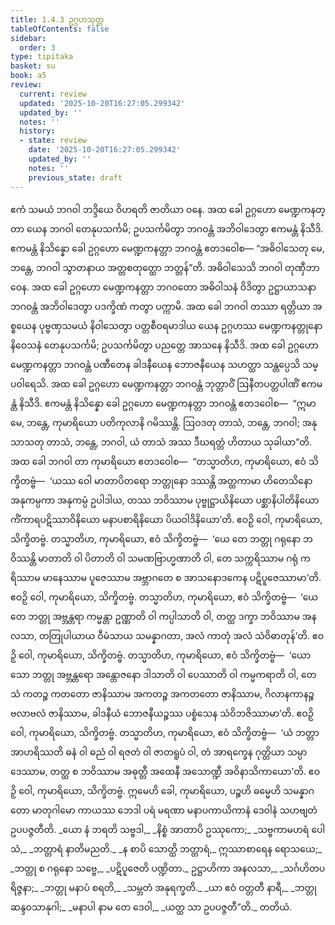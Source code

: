 ```yaml
---
title: 1.4.3 ဥဂ္ဂဟသုတ္တ
tableOfContents: false
sidebar:
  order: 3
type: tipitaka
basket: su
book: a5
review:
  current: review
  updated: '2025-10-20T16:27:05.299342'
  updated_by: ''
  notes: ''
  history:
  - state: review
    date: '2025-10-20T16:27:05.299342'
    updated_by: ''
    notes: ''
    previous_state: draft
---
```



<DynamicBreadcrumb />


<ReviewStatus review={frontmatter.review} showDetails={true} />

<HypothesisAnnotation frontmatter={frontmatter} />

<Division number="33" book="a5" e="ch" v="16" p="30">

<Paragraph number="159" book="a5">
ဧကံ သမယံ ဘဂဝါ ဘဒ္ဒိယေ ဝိဟရတိ ဇာတိယာ ဝနေ. အထ ခေါ ဥဂ္ဂဟော မေဏ္ဍကနတ္တာ ယေန ဘဂဝါ တေနုပသင်္ကမိ; ဥပသင်္ကမိတွာ ဘဂဝန္တံ အဘိဝါဒေတွာ ဧကမန္တံ နိသီဒိ. ဧကမန္တံ နိသိန္နော ခေါ ဥဂ္ဂဟော မေဏ္ဍကနတ္တာ ဘဂဝန္တံ ဧတဒဝေါစ—
</Paragraph>

<Paragraph number="160" book="a5">
“အဓိဝါသေတု မေ, ဘန္တေ, ဘဂဝါ သွာတနာယ အတ္တစတုတ္ထော ဘတ္တန်”တိ. အဓိဝါသေသိ ဘဂဝါ တုဏှီဘာဝေန. အထ ခေါ ဥဂ္ဂဟော မေဏ္ဍကနတ္တာ ဘဂဝတော အဓိဝါသနံ ဝိဒိတွာ ဥဋ္ဌာယာသနာ ဘဂဝန္တံ အဘိဝါဒေတွာ ပဒက္ခိဏံ ကတွာ ပက္ကာမိ.
</Paragraph>

<Paragraph number="161" book="a5">
အထ ခေါ ဘဂဝါ တဿာ ရတ္တိယာ အစ္စယေန ပုဗ္ဗဏှသမယံ နိဝါသေတွာ ပတ္တစီဝရမာဒါယ ယေန ဥဂ္ဂဟဿ မေဏ္ဍကနတ္တုနော နိဝေသနံ တေနုပသင်္ကမိ; ဥပသင်္ကမိတွာ ပညတ္တေ အာသနေ နိသီဒိ. အထ ခေါ ဥဂ္ဂဟော မေဏ္ဍကနတ္တာ ဘဂဝန္တံ ပဏီတေန ခါဒနီယေန ဘောဇနီယေန သဟတ္ထာ သန္တပ္ပေသိ သမ္ပဝါရေသိ. အထ ခေါ ဥဂ္ဂဟော မေဏ္ဍကနတ္တာ ဘဂဝန္တံ ဘုတ္တာဝိံ ဩနီတပတ္တပါဏိံ ဧကမန္တံ နိသီဒိ. ဧကမန္တံ နိသိန္နော ခေါ ဥဂ္ဂဟော မေဏ္ဍကနတ္တာ ဘဂဝန္တံ ဧတဒဝေါစ—  “ဣမာ မေ, ဘန္တေ, ကုမာရိယော ပတိကုလာနိ ဂမိဿန္တိ. ဩဝဒတု တာသံ, ဘန္တေ, ဘဂဝါ; အနုသာသတု တာသံ, ဘန္တေ, ဘဂဝါ, ယံ တာသံ အဿ ဒီဃရတ္တံ ဟိတာယ သုခါယာ”တိ.
</Paragraph>

<Paragraph number="162" book="a5">
အထ ခေါ ဘဂဝါ တာ ကုမာရိယော ဧတဒဝေါစ—  “တသ္မာတိဟ, ကုမာရိယော, ဧဝံ သိက္ခိတဗ္ဗံ—  ‘ယဿ ဝေါ မာတာပိတရော ဘတ္တုနော ဒဿန္တိ အတ္ထကာမာ ဟိတေသိနော အနုကမ္ပကာ အနုကမ္ပံ ဥပါဒါယ, တဿ ဘဝိဿာမ ပုဗ္ဗုဋ္ဌာယိနိယော ပစ္ဆာနိပါတိနိယော ကိံကာရပဋိဿာဝိနိယော မနာပစာရိနိယော ပိယဝါဒိနိယော’တိ. ဧဝဉှိ ဝေါ, ကုမာရိယော, သိက္ခိတဗ္ဗံ.
</Paragraph>

<Paragraph number="163" book="a5">
တသ္မာတိဟ, ကုမာရိယော, ဧဝံ သိက္ခိတဗ္ဗံ—  ‘ယေ တေ ဘတ္တု ဂရုနော ဘဝိဿန္တိ မာတာတိ ဝါ ပိတာတိ ဝါ သမဏဗြာဟ္မဏာတိ ဝါ, တေ သက္ကရိဿာမ ဂရုံ ကရိဿာမ မာနေဿာမ ပူဇေဿာမ အဗ္ဘာဂတေ စ အာသနောဒကေန ပဋိပူဇေဿာမာ’တိ. ဧဝဉှိ ဝေါ, ကုမာရိယော, သိက္ခိတဗ္ဗံ.
</Paragraph>

<Paragraph number="164" book="a5">
တသ္မာတိဟ, ကုမာရိယော, ဧဝံ သိက္ခိတဗ္ဗံ—  ‘ယေ တေ ဘတ္တု အဗ္ဘန္တရာ ကမ္မန္တာ ဥဏ္ဏာတိ ဝါ ကပ္ပါသာတိ ဝါ, တတ္ထ ဒက္ခာ ဘဝိဿာမ အနလသာ, တတြုပါယာယ ဝီမံသာယ သမန္နာဂတာ, အလံ ကာတုံ အလံ သံဝိဓာတုန်’တိ. ဧဝဉှိ ဝေါ, ကုမာရိယော, သိက္ခိတဗ္ဗံ.
</Paragraph>

<Paragraph number="165" book="a5">
တသ္မာတိဟ, ကုမာရိယော, ဧဝံ သိက္ခိတဗ္ဗံ—  ‘ယော သော ဘတ္တု အဗ္ဘန္တရော အန္တောဇနော ဒါသာတိ ဝါ ပေဿာတိ ဝါ ကမ္မကရာတိ ဝါ, တေသံ ကတဉ္စ ကတတော ဇာနိဿာမ အကတဉ္စ အကတတော ဇာနိဿာမ, ဂိလာနကာနဉ္စ ဗလာဗလံ ဇာနိဿာမ, ခါဒနီယံ ဘောဇနီယဉ္စဿ ပစ္စံသေန သံဝိဘဇိဿာမာ’တိ. ဧဝဉှိ ဝေါ, ကုမာရိယော, သိက္ခိတဗ္ဗံ.
</Paragraph>

<Paragraph number="166" book="a5">
တသ္မာတိဟ, ကုမာရိယော, ဧဝံ သိက္ခိတဗ္ဗံ—  ‘ယံ ဘတ္တာ အာဟရိဿတိ ဓနံ ဝါ ဓညံ ဝါ ရဇတံ ဝါ ဇာတရူပံ ဝါ, တံ အာရက္ခေန ဂုတ္တိယာ သမ္ပာဒေဿာမ, တတ္ထ စ ဘဝိဿာမ အဓုတ္တီ အထေနီ အသောဏ္ဍီ အဝိနာသိကာယော’တိ. ဧဝဉှိ ဝေါ, ကုမာရိယော, သိက္ခိတဗ္ဗံ. ဣမေဟိ ခေါ, ကုမာရိယော, ပဉ္စဟိ ဓမ္မေဟိ သမန္နာဂတော မာတုဂါမော ကာယဿ ဘေဒါ ပရံ မရဏာ မနာပကာယိကာနံ ဒေဝါနံ သဟဗျတံ ဥပပဇ္ဇတီတိ.
</Paragraph>

<Paragraph number="167" type="verses" book="a5">
_ယော နံ ဘရတိ သဗ္ဗဒါ,_  
_နိစ္စံ အာတာပိ ဥဿုကော;_  
_သဗ္ဗကာမဟရံ ပေါသံ,_  
_ဘတ္တာရံ နာတိမညတိ._  

</Paragraph>

<Paragraph number="168" type="verses" book="a5">
_န စာပိ သောတ္ထိ ဘတ္တာရံ,_  
ဣဿာစာရေန ရောသယေ;_  
_ဘတ္တု စ ဂရုနော သဗ္ဗေ,_  
_ပဋိပူဇေတိ ပဏ္ဍိတာ._  

</Paragraph>

<Paragraph number="169" type="verses" book="a5">
ဥဋ္ဌာဟိကာ အနလသာ,_  
_သင်္ဂဟိတပရိဇ္ဇနာ;_  
_ဘတ္တု မနာပံ စရတိ,_  
_သမ္ဘတံ အနုရက္ခတိ._  

</Paragraph>

<Paragraph number="170" type="verses" book="a5">
_ယာ ဧဝံ ဝတ္တတီ နာရီ,_  
_ဘတ္တုဆန္ဒဝသာနုဂါ;_  
_မနာပါ နာမ တေ ဒေဝါ,_  
_ယတ္ထ သာ ဥပပဇ္ဇတီ”တိ._  


</Paragraph>
</Division>

<Paragraph number="171" type="center" book="a5">
တတိယံ.
</Paragraph>